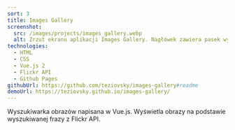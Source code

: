 ```yaml
---
sort: 3
title: Images Gallery
screenshot:
  src: /images/projects/images_gallery.webp
  alt: Zrzut ekranu aplikacji Images Gallery. Nagłówek zawiera pasek wyszukiwania. Znajduje się tam również pole wyników wyszukiwania.
technologies:
  - HTML
  - CSS
  - Vue.js 2
  - Flickr API
  - Github Pages
githubUrl: https://github.com/teziovsky/images-gallery#readme
demoUrl: https://teziovsky.github.io/images-gallery/
---
```


Wyszukiwarka obrazów napisana w Vue.js. Wyświetla obrazy na podstawie wyszukiwanej frazy z Flickr API.
